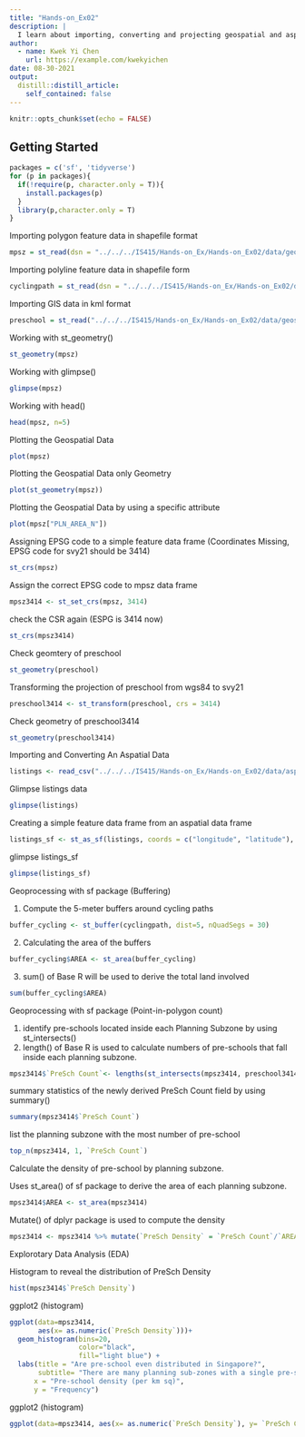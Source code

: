 ```yaml
---
title: "Hands-on_Ex02"
description: |
  I learn about importing, converting and projecting geospatial and aspatial data. 
author:
  - name: Kwek Yi Chen
    url: https://example.com/kwekyichen
date: 08-30-2021
output:
  distill::distill_article:
    self_contained: false
---
```



```r
knitr::opts_chunk$set(echo = FALSE)
```

## Getting Started

```r
packages = c('sf', 'tidyverse')
for (p in packages){
  if(!require(p, character.only = T)){
    install.packages(p)
  }
  library(p,character.only = T)
}
```

Importing polygon feature data in shapefile format

```r
mpsz = st_read(dsn = "../../../IS415/Hands-on_Ex/Hands-on_Ex02/data/geospatial", layer = "MP14_SUBZONE_WEB_PL")
```

Importing polyline feature data in shapefile form

```r
cyclingpath = st_read(dsn = "../../../IS415/Hands-on_Ex/Hands-on_Ex02/data/geospatial", layer = "CyclingPath")
```
Importing GIS data in kml format

```r
preschool = st_read("../../../IS415/Hands-on_Ex/Hands-on_Ex02/data/geospatial/pre-schools-location-kml.kml")
```

Working with st_geometry()

```r
st_geometry(mpsz)
```

Working with glimpse()

```r
glimpse(mpsz)
```

Working with head()

```r
head(mpsz, n=5) 
```

Plotting the Geospatial Data

```r
plot(mpsz)
```

Plotting the Geospatial Data only Geometry

```r
plot(st_geometry(mpsz))
```

Plotting the Geospatial Data by using a specific attribute

```r
plot(mpsz["PLN_AREA_N"])
```

Assigning EPSG code to a simple feature data frame (Coordinates Missing,  EPSG code for svy21 should be 3414)

```r
st_crs(mpsz)
```

Assign the correct EPSG code to mpsz data frame

```r
mpsz3414 <- st_set_crs(mpsz, 3414)
```

check the CSR again (ESPG is 3414 now)

```r
st_crs(mpsz3414)
```

Check geomtery of preschool

```r
st_geometry(preschool)
```

Transforming the projection of preschool from wgs84 to svy21

```r
preschool3414 <- st_transform(preschool, crs = 3414)
```

Check geometry of preschool3414

```r
st_geometry(preschool3414)
```

Importing and Converting An Aspatial Data

```r
listings <- read_csv("../../../IS415/Hands-on_Ex/Hands-on_Ex02/data/aspatial/listings.csv")
```

Glimpse listings data

```r
glimpse(listings) 
```

Creating a simple feature data frame from an aspatial data frame

```r
listings_sf <- st_as_sf(listings, coords = c("longitude", "latitude"), crs=4326) %>% st_transform(crs = 3414)
```

glimpse listings_sf

```r
glimpse(listings_sf)
```

Geoprocessing with sf package (Buffering)

1. Compute the 5-meter buffers around cycling paths

```r
buffer_cycling <- st_buffer(cyclingpath, dist=5, nQuadSegs = 30)
```

2. Calculating the area of the buffers

```r
buffer_cycling$AREA <- st_area(buffer_cycling)
```

3. sum() of Base R will be used to derive the total land involved

```r
sum(buffer_cycling$AREA)
```

Geoprocessing with sf package (Point-in-polygon count)

1. identify pre-schools located inside each Planning Subzone by using st_intersects()
2. length() of Base R is used to calculate numbers of pre-schools that fall inside each planning subzone.

```r
mpsz3414$`PreSch Count`<- lengths(st_intersects(mpsz3414, preschool3414))
```

summary statistics of the newly derived PreSch Count field by using summary() 

```r
summary(mpsz3414$`PreSch Count`)
```

list the planning subzone with the most number of pre-school

```r
top_n(mpsz3414, 1, `PreSch Count`)
```

Calculate the density of pre-school by planning subzone.

Uses st_area() of sf package to derive the area of each planning subzone.

```r
mpsz3414$AREA <- st_area(mpsz3414)
```

Mutate() of dplyr package is used to compute the density

```r
mpsz3414 <- mpsz3414 %>% mutate(`PreSch Density` = `PreSch Count`/`AREA` * 1000000)
```

Explorotary Data Analysis (EDA)

Histogram to reveal the distribution of PreSch Density

```r
hist(mpsz3414$`PreSch Density`)
```

ggplot2 (histogram)

```r
ggplot(data=mpsz3414, 
       aes(x= as.numeric(`PreSch Density`)))+
  geom_histogram(bins=20, 
                 color="black", 
                 fill="light blue") +
  labs(title = "Are pre-school even distributed in Singapore?",
       subtitle= "There are many planning sub-zones with a single pre-school, on the other hand, \nthere are two planning sub-zones with at least 20 pre-schools",
      x = "Pre-school density (per km sq)",
      y = "Frequency")
```

ggplot2 (histogram)
```r


ggplot(data=mpsz3414, aes(x= as.numeric(`PreSch Density`), y= `PreSch Count`))+ geom_point() + labs(x = "Pre-school density (per km sq)", y = "Pre-school count")
```


